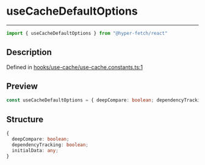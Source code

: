 

# useCacheDefaultOptions

<div class="api-docs__separator" data-reactroot="">

---

</div><div class="api-docs__import" data-reactroot="">

```ts
import { useCacheDefaultOptions } from "@hyper-fetch/react"
```

</div><div class="api-docs__section">

## Description

</div><div class="api-docs__description"><span class="api-docs__do-not-parse">



</span></div><p class="api-docs__definition">

Defined in [hooks/use-cache/use-cache.constants.ts:1](https://github.com/BetterTyped/hyper-fetch/blob/cc329b91/packages/react/src/hooks/use-cache/use-cache.constants.ts#L1)

</p><div class="api-docs__section">

## Preview

</div><div class="api-docs__preview var">

```ts
const useCacheDefaultOptions = { deepCompare: boolean; dependencyTracking: boolean; initialData: any }
```

</div><div class="api-docs__section">

## Structure

</div><div class="api-docs__returns">

```ts
{
  deepCompare: boolean;
  dependencyTracking: boolean;
  initialData: any;
}
```

</div>